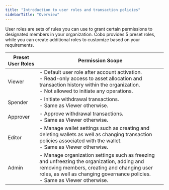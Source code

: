 ```yaml
---
title: "Introduction to user roles and transaction policies"
sidebarTitle: "Overview"
---
```


User roles are sets of rules you can use to grant certain permissions to designated members in your organization. Cobo provides 5 preset roles, while you can create additional roles to customize based on your requirements.

| Preset User Roles | Permission Scope |
|-------------------|------------------|
| Viewer            | - Default user role after account activation. <br/> - Read-only access to asset allocation and transaction history within the organization. <br/> - Not allowed to initiate any operations. |
| Spender           | - Initiate withdrawal transactions. <br/> - Same as Viewer otherwise. |
| Approver          | - Approve withdrawal transactions. <br/> - Same as Viewer otherwise. |
| Editor            | - Manage wallet settings such as creating and deleting wallets as well as changing transaction policies associated with the wallet. <br/> - Same as Viewer otherwise. |
| Admin             | - Manage organization settings such as freezing and unfreezing the organization, adding and removing members, creating and changing user roles, as well as changing governance policies. <br/> - Same as Viewer otherwise. |
